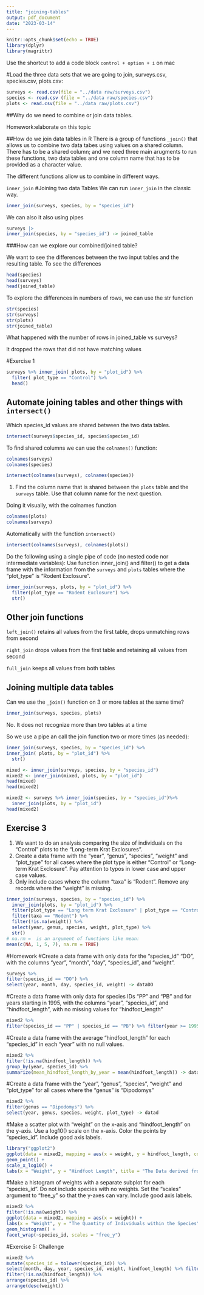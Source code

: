 ```yaml
---
title: "joining-tables"
output: pdf_document
date: "2023-03-14"
---
```


```r
knitr::opts_chunk$set(echo = TRUE)
library(dplyr)
library(magrittr)
```

Use the shortcut to add a code block `control + option + i` on mac

#Load the three data sets that we are going to join, surveys.csv, species.csv, plots.csv:
```r
surveys <- read.csv(file = "../data raw/surveys.csv")
species <- read.csv (file = "../data raw/species.csv")
plots <- read.csv(file = "../data raw/plots.csv")
```

##Why do we need to combine or join data tables.

Homework:elaborate on this topic

##How do we join data tables in R
There is a group of functions `_join()` that allows us to combine two data tabes using values on a shared column. 
There has to be a shared column; and we need three main arugments to run these functions, two data tables and one column name that has to be provided as a character value.

The different functions allow us to combine in different ways.

`inner_join`
#Joining two data Tables
We can run `inner_join` in the classic way.
```r
inner_join(surveys, species, by = "species_id")
```

We can also it also using pipes
```r
surveys |>
inner_join(species, by = "species_id") -> joined_table
```
###How can we explore our combined/joined table?

We want to see the differences between the two input tables and the resulting table.
To see the differences 
```r
head(species)
head(surveys)
head(joined_table)
```


To explore the differences in numbers of rows, we can use the str function
```r
str(species)
str(surveys)
str(plots)
str(joined_table)
```

What happened with the number of rows in joined_table vs surveys?

It dropped the rows that did not have matching values

#Exercise 1
```r
surveys %>% inner_join( plots, by = "plot_id") %>% 
  filter( plot_type == "Control") %>% 
  head()
```
## Automate joining tables and other things with `intersect()`

Which species_id values are shared between the two data tables.
```r
intersect(surveys$species_id, species$species_id)
```
To find shared columns we can use the `colnames()` function:

```r
colnames(surveys)
colnames(species)

intersect(colnames(surveys), colnames(species))

```
1. Find the column name that is shared between the `plots` table and the `surveys` table. Use that column name for the next question.

Doing it visually, with the colnames function
```r
colnames(plots)
colnames(surveys)
```

Automatically with the function `intersect()`

```r
intersect(colnames(surveys), colnames(plots))
```
Do the following using a single pipe of code (no nested code nor intermediate variables):
Use function inner_join() and filter() to get a data frame with the information from the `surveys` and `plots` tables where the "plot_type" is "Rodent Exclosure".

```r
inner_join(surveys, plots, by = "plot_id") %>% 
  filter(plot_type == "Rodent Exclosure") %>% 
  str()
```

## Other join functions

`left_join()` retains all values from the first table, drops unmatching rows from second

`right_join` drops values from the first table and retaining all values from second

`full_join` keeps all values from both tables

## Joining multiple data tables

Can we use the `_join()` function on 3 or more tables at the same time?

```r
inner_join(surveys, species, plots)
```
No. It does not recognize more than two tables at a time

So we use a pipe an call the join function two or more times (as needed):

```r
inner_join(surveys, species, by = "species_id") %>% 
inner_join( plots, by = "plot_id") %>% 
  str() 
```

```r
mixed <- inner_join(surveys, species, by = "species_id")
mixed2 <- inner_join(mixed, plots, by = "plot_id")
head(mixed)
head(mixed2)

mixed2 <- surveys %>% inner_join(species, by = "species_id")%>% 
  inner_join(plots, by = "plot_id")
head(mixed2)
```

## Exercise 3

1. We want to do an analysis comparing the size of individuals on the "Control" plots to the "Long-term Krat Exclosures".
2. Create a data frame with the "year", "genus", "species", "weight" and "plot_type" for all cases where the
plot type is either "Control" or "Long-term Krat Exclosure". Pay attention to typos in lower case and upper case values.
3. Only include cases where the column "taxa" is "Rodent".
Remove any records where the "weight" is missing.

```r
inner_join(surveys, species, by = "species_id") %>% 
  inner_join(plots, by = "plot_id") %>% 
  filter(plot_type == "Long term Krat Exclosure" | plot_type == "Control") %>% 
  filter(taxa == "Rodent") %>% 
  filter(!is.na(weight)) %>% 
  select(year, genus, species, weight, plot_type) %>% 
  str()
# na.rm =  is an argument of functions like mean: 
mean(c(NA, 1, 5, 7), na.rm = TRUE)
```


#Homework
#Create a data frame with only data for the “species_id” “DO”, with the columns "year", "month", "day", "species_id", and "weight".
```r
surveys %>% 
filter(species_id == "DO") %>%
select(year, month, day, species_id, weight) -> dataDO
```

#Create a data frame with only data for species IDs "PP" and "PB" and for years starting in 1995, with the columns "year", "species_id", and "hindfoot_length", with no missing values for "hindfoot_length"
```r
mixed2 %>%
filter(species_id == "PP" | species_id == "PB") %>% filter(year >= 1995) %>% filter(!is.na(hindfoot_length)) -> datab
```
#Create a data frame with the average "hindfoot_length" for each "species_id" in each "year" with no null values.
```r
mixed2 %>%
filter(!is.na(hindfoot_length)) %>%
group_by(year, species_id) %>%
summarize(mean_hindfoot_length_by_year = mean(hindfoot_length)) -> datac
```
#Create a data frame with the "year", "genus", "species", "weight" and "plot_type" for all cases where the "genus" is "Dipodomys"
```r
mixed2 %>%
filter(genus == "Dipodomys") %>%
select(year, genus, species, weight, plot_type) -> datad
```

#Make a scatter plot with "weight" on the x-axis and "hindfoot_length" on the y-axis. Use a log10() scale on the x-axis. Color the points by "species_id". Include good axis labels.
```r
library("ggplot2")
ggplot(data = mixed2, mapping = aes(x = weight, y = hindfoot_length, color = species_id)) +
geom_point() +
scale_x_log10() +
labs(x = "Weight", y = "Hindfoot Length", title = "The Data derived from Plots, Surveys, and Species")
```
#Make a histogram of weights with a separate subplot for each "species_id". Do not include species with no weights. Set the "scales" argument to "free_y" so that the y-axes can vary. Include good axis labels.
```r
mixed2 %>%
filter(!is.na(weight)) %>%
ggplot(data = mixed2, mapping = aes(x = weight)) +
labs(x = "Weight", y = "The Quantity of Individuals within the Species", title = "The Weight per Species") +
geom_histogram() +
facet_wrap(~species_id, scales = "free_y")
```
#Exercise 5: Challenge
```r
mixed2 %>%
mutate(species_id = tolower(species_id)) %>%
select(month, day, year, species_id, weight, hindfoot_length) %>% filter(species_id == "dm" | species_id == "do" | species_id == "ds") %>% filter(!is.na(weight)) %>%
filter(!is.na(hindfoot_length)) %>%
arrange(species_id) %>%
arrange(desc(weight))
```


